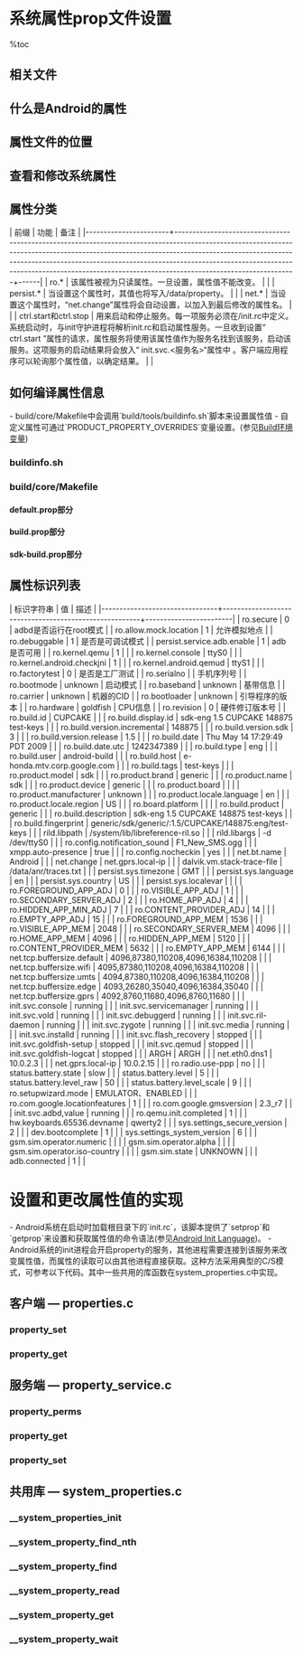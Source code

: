 = 系统属性prop文件设置 =

%toc

== 相关文件 ==
{{{class="brush:text"
// 读写属性的c代码
system/core/init/init.c
system/core/init/property_service.c
system/core/libcutils/properties.c
bionic/libc/bionic/system_properties.c

// 编译环境脚本和mk
build/core/Makefile
build/tools/buildinfo.sh
}}}

== 什么是Android的属性 ==
{{{class="brush:text"
    每个属性都有一个名称和值，它们都是字符串格式。属性被大量使用在Android系统中，用来记录系统设置或进程之间的信息交换。
属性是在整个系统中全局可见的。每个进程可以get/set属性。在系统初始化时，Android将分配一个共享内存区来存储的属性。这些是
由“init”守护进程完成的，其源代码位于：system/core/init。“init”守护进程将启动一个属性服务。属性服务在“init”守护进程中运行。
每一个客户端想要设置属性时，必须连接属性服务，再向其发送信息。属性服务将会在共享内存区中修改和创建属性。任何客户端想获得
属性信息，可以从共享内存直接读取。这提高了读取性能。
}}}

== 属性文件的位置 ==
{{{class="brush:text"
当启动属性服务时，将从以下文件中加载默认属性：
/default.prop
/system/build.prop
/system/default.prop
/data/local.prop
属性将会以上述顺序加载，后加载的属性将覆盖原先的值。这些属性加载之后，最后加载的属性会被保持在/data/property中。
}}}

== 查看和修改系统属性 ==
{{{class="brush:bash"
# 查看属性
# 打开adb模式，输入以下命令
$ adb shell getprop

# 修改属性
$ adb shell setprop key value
}}}

== 属性分类 ==
| 前缀                  | 功能                                                                                                                                                                                                                                                                                                                                                    | 备注 |
|-----------------------+---------------------------------------------------------------------------------------------------------------------------------------------------------------------------------------------------------------------------------------------------------------------------------------------------------------------------------------------------------+------|
| ro.*                  | 该属性被视为只读属性。一旦设置，属性值不能改变。                                                                                                                                                                                                                                                                                                        |      |
| persist.*             | 当设置这个属性时，其值也将写入/data/property。                                                                                                                                                                                                                                                                                                          |      |
| net.*                 | 当设置这个属性时，“net.change”属性将会自动设置，以加入到最后修改的属性名。                                                                                                                                                                                                                                                                              |      |
| ctrl.start和ctrl.stop | 用来启动和停止服务。每一项服务必须在/init.rc中定义。系统启动时，与init守护进程将解析init.rc和启动属性服务。一旦收到设置“ ctrl.start ”属性的请求，属性服务将使用该属性值作为服务名找到该服务，启动该服务。这项服务的启动结果将会放入“ init.svc.<服务名>“属性中 。客户端应用程序可以轮询那个属性值，以确定结果。 |      |

== 如何编译属性信息 ==
- build/core/Makefile中会调用`build/tools/buildinfo.sh`脚本来设置属性值
- 自定义属性可通过`PRODUCT_PROPERTY_OVERRIDES`变量设置。(参见[[Build环境变量]])

=== buildinfo.sh ===
{{{class="brush:bash"
#!/bin/bash

echo "# begin build properties"
echo "# autogenerated by buildinfo.sh"

echo "ro.build.id=$BUILD_ID"
echo "ro.build.display.id=$BUILD_DISPLAY_ID"
echo "ro.build.version.incremental=$BUILD_NUMBER"
echo "ro.build.version.sdk=$PLATFORM_SDK_VERSION"
echo "ro.build.version.codename=$PLATFORM_VERSION_CODENAME"
echo "ro.build.version.release=$PLATFORM_VERSION"
echo "ro.build.date=`date`"
echo "ro.build.date.utc=`date +%s`"
echo "ro.build.type=$TARGET_BUILD_TYPE"
echo "ro.build.user=$USER"
echo "ro.build.host=`hostname`"
echo "ro.build.tags=$BUILD_VERSION_TAGS"
echo "ro.product.model=$PRODUCT_MODEL"
echo "ro.product.brand=$PRODUCT_BRAND"
echo "ro.product.name=$PRODUCT_NAME"
echo "ro.product.device=$TARGET_DEVICE"
echo "ro.product.board=$TARGET_BOOTLOADER_BOARD_NAME"
echo "ro.product.cpu.abi=$TARGET_CPU_ABI"
if [ -n "$TARGET_CPU_ABI2" ] ; then
  echo "ro.product.cpu.abi2=$TARGET_CPU_ABI2"
fi
echo "ro.product.manufacturer=$PRODUCT_MANUFACTURER"
echo "ro.product.locale.language=$PRODUCT_DEFAULT_LANGUAGE"
echo "ro.product.locale.region=$PRODUCT_DEFAULT_REGION"
echo "ro.wifi.channels=$PRODUCT_DEFAULT_WIFI_CHANNELS"
echo "ro.board.platform=$TARGET_BOARD_PLATFORM"

echo "# ro.build.product is obsolete; use ro.product.device"
echo "ro.build.product=$TARGET_DEVICE"

echo "# Do not try to parse ro.build.description or .fingerprint"
echo "ro.build.description=$PRIVATE_BUILD_DESC"
echo "ro.build.fingerprint=$BUILD_FINGERPRINT"

echo "# end build properties"
}}}

=== build/core/Makefile ===
==== default.prop部分 ====
{{{class="brush:bash"
# 生成/default.prop
INSTALLED_DEFAULT_PROP_TARGET := $(TARGET_ROOT_OUT)/default.prop
ALL_DEFAULT_INSTALLED_MODULES += $(INSTALLED_DEFAULT_PROP_TARGET)
ADDITIONAL_DEFAULT_PROPERTIES := \
	$(call collapse-pairs, $(ADDITIONAL_DEFAULT_PROPERTIES))

$(INSTALLED_DEFAULT_PROP_TARGET):
	@echo Target buildinfo: $@
	@mkdir -p $(dir $@)
	$(hide) echo "#" > $@; \
	        echo "# ADDITIONAL_DEFAULT_PROPERTIES" >> $@; \
	        echo "#" >> $@;
	$(hide) $(foreach line,$(ADDITIONAL_DEFAULT_PROPERTIES), \
		echo "$(line)" >> $@;)
}}}

==== build.prop部分 ====
{{{class="brush:bash"
# 生成/system/build.prop
INSTALLED_BUILD_PROP_TARGET := $(TARGET_OUT)/build.prop
ALL_DEFAULT_INSTALLED_MODULES += $(INSTALLED_BUILD_PROP_TARGET)
ADDITIONAL_BUILD_PROPERTIES := \
	$(call collapse-pairs, $(ADDITIONAL_BUILD_PROPERTIES))

# 预置的tags描述
BUILD_VERSION_TAGS := $(BUILD_VERSION_TAGS)
ifeq ($(TARGET_BUILD_TYPE),debug)
  BUILD_VERSION_TAGS += debug
endif

# 为app预设test-keys的tags
BUILD_VERSION_TAGS += test-keys
BUILD_VERSION_TAGS := $(subst $(space),$(comma),$(sort $(BUILD_VERSION_TAGS)))

# 可读的字符串描述
build_desc := $(TARGET_PRODUCT)-$(TARGET_BUILD_VARIANT) $(PLATFORM_VERSION) $(BUILD_ID) $(BUILD_NUMBER) $(BUILD_VERSION_TAGS)
$(INSTALLED_BUILD_PROP_TARGET): PRIVATE_BUILD_DESC := $(build_desc)

# 用于OTA服务器的字符串识别信息
ifeq (,$(strip $(BUILD_FINGERPRINT)))
  BUILD_FINGERPRINT := $(PRODUCT_BRAND)/$(TARGET_PRODUCT)/$(TARGET_DEVICE)/$(TARGET_BOOTLOADER_BOARD_NAME):$(PLATFORM_VERSION)/$(BUILD_ID)/$(BUILD_NUMBER):$(TARGET_BUILD_VARIANT)/$(BUILD_VERSION_TAGS)
endif
ifneq ($(words $(BUILD_FINGERPRINT)),1)
  $(error BUILD_FINGERPRINT cannot contain spaces: "$(BUILD_FINGERPRINT)")
endif

# Display parameters shown under Settings -> About Phone
ifeq ($(TARGET_BUILD_VARIANT),user)
  # User builds should show:
  # release build number or branch.buld_number non-release builds

  # Dev. branches should have DISPLAY_BUILD_NUMBER set
  ifeq "true" "$(DISPLAY_BUILD_NUMBER)"
    BUILD_DISPLAY_ID := $(BUILD_ID).$(BUILD_NUMBER)
  else
    BUILD_DISPLAY_ID := $(BUILD_ID)
  endif
else
  # Non-user builds should show detailed build information
  BUILD_DISPLAY_ID := $(build_desc)
endif

# 默认的locale设置
define default-locale
$(subst _, , $(firstword $(1)))
endef

# 默认语言和区域设置
define default-locale-language
$(word 2, 2, $(call default-locale, $(1)))
endef
define default-locale-region
$(word 3, 3, $(call default-locale, $(1)))
endef

# 使用buildinfo.sh脚本设置默认的变量
BUILDINFO_SH := build/tools/buildinfo.sh
$(INSTALLED_BUILD_PROP_TARGET): $(BUILDINFO_SH) $(INTERNAL_BUILD_ID_MAKEFILE)
	@echo Target buildinfo: $@
	@mkdir -p $(dir $@)
	$(hide) TARGET_BUILD_TYPE="$(TARGET_BUILD_VARIANT)" \
			TARGET_DEVICE="$(TARGET_DEVICE)" \
			PRODUCT_NAME="$(TARGET_PRODUCT)" \
			PRODUCT_BRAND="$(PRODUCT_BRAND)" \
			PRODUCT_DEFAULT_LANGUAGE="$(call default-locale-language,$(PRODUCT_LOCALES))" \
			PRODUCT_DEFAULT_REGION="$(call default-locale-region,$(PRODUCT_LOCALES))" \
			PRODUCT_DEFAULT_WIFI_CHANNELS="$(PRODUCT_DEFAULT_WIFI_CHANNELS)" \
			PRODUCT_MODEL="$(PRODUCT_MODEL)" \
			PRODUCT_MANUFACTURER="$(PRODUCT_MANUFACTURER)" \
			PRIVATE_BUILD_DESC="$(PRIVATE_BUILD_DESC)" \
			BUILD_ID="$(BUILD_ID)" \
			BUILD_DISPLAY_ID="$(BUILD_DISPLAY_ID)" \
			BUILD_NUMBER="$(BUILD_NUMBER)" \
			PLATFORM_VERSION="$(PLATFORM_VERSION)" \
			PLATFORM_SDK_VERSION="$(PLATFORM_SDK_VERSION)" \
			PLATFORM_VERSION_CODENAME="$(PLATFORM_VERSION_CODENAME)" \
			BUILD_VERSION_TAGS="$(BUILD_VERSION_TAGS)" \
			TARGET_BOOTLOADER_BOARD_NAME="$(TARGET_BOOTLOADER_BOARD_NAME)" \
			BUILD_FINGERPRINT="$(BUILD_FINGERPRINT)" \
			TARGET_BOARD_PLATFORM="$(TARGET_BOARD_PLATFORM)" \
			TARGET_CPU_ABI="$(TARGET_CPU_ABI)" \
			TARGET_CPU_ABI2="$(TARGET_CPU_ABI2)" \
	        bash $(BUILDINFO_SH) > $@
	$(hide) if [ -f $(TARGET_DEVICE_DIR)/system.prop ]; then \
	          cat $(TARGET_DEVICE_DIR)/system.prop >> $@; \
	        fi
	$(if $(ADDITIONAL_BUILD_PROPERTIES), \
		$(hide) echo >> $@; \
		        echo "#" >> $@; \
		        echo "# ADDITIONAL_BUILD_PROPERTIES" >> $@; \
		        echo "#" >> $@; )
	$(hide) $(foreach line,$(ADDITIONAL_BUILD_PROPERTIES), \
		echo "$(line)" >> $@;)

build_desc :=
}}}

==== sdk-build.prop部分 ====
{{{class="brush:bash"
# sdk-build.prop
#
# There are certain things in build.prop that we don't want to
# ship with the sdk; remove them.

# This must be a list of entire property keys followed by
# "=" characters, without any internal spaces.
sdk_build_prop_remove := \
	ro.build.user= \
	ro.build.host= \
	ro.product.brand= \
	ro.product.manufacturer= \
	ro.product.device=
# TODO: Remove this soon-to-be obsolete property
sdk_build_prop_remove += ro.build.product=
INSTALLED_SDK_BUILD_PROP_TARGET := $(PRODUCT_OUT)/sdk/sdk-build.prop
$(INSTALLED_SDK_BUILD_PROP_TARGET): $(INSTALLED_BUILD_PROP_TARGET)
	@echo SDK buildinfo: $@
	@mkdir -p $(dir $@)
	$(hide) grep -v "$(subst $(space),\|,$(strip \
				$(sdk_build_prop_remove)))" $< > $@.tmp
	$(hide) for x in $(sdk_build_prop_remove); do \
				echo "$$x"generic >> $@.tmp; done
	$(hide) mv $@.tmp $@
}}}

== 属性标识列表 ==
| 标识字符串                     | 值                                                    | 描述                   |
|--------------------------------+-------------------------------------------------------+------------------------|
| ro.secure                      | 0                                                     | adbd是否运行在root模式 |
| ro.allow.mock.location         | 1                                                     | 允许模拟地点           |
| ro.debuggable                  | 1                                                     | 是否是可调试模式       |
| persist.service.adb.enable     | 1                                                     | adb是否可用            |
| ro.kernel.qemu                 | 1                                                     |                        |
| ro.kernel.console              | ttyS0                                                 |                        |
| ro.kernel.android.checkjni     | 1                                                     |                        |
| ro.kernel.android.qemud        | ttyS1                                                 |                        |
| ro.factorytest                 | 0                                                     | 是否是工厂测试         |
| ro.serialno                    |                                                       | 手机序列号             |
| ro.bootmode                    | unknown                                               | 启动模式               |
| ro.baseband                    | unknown                                               | 基带信息               |
| ro.carrier                     | unknown                                               | 机器的CID              |
| ro.bootloader                  | unknown                                               | 引导程序的版本         |
| ro.hardware                    | goldfish                                              | CPU信息                |
| ro.revision                    | 0                                                     | 硬件修订版本号         |
| ro.build.id                    | CUPCAKE                                               |                        |
| ro.build.display.id            | sdk-eng 1.5 CUPCAKE 148875 test-keys                  |                        |
| ro.build.version.incremental   | 148875                                                |                        |
| ro.build.version.sdk           | 3                                                     |                        |
| ro.build.version.release       | 1.5                                                   |                        |
| ro.build.date                  | Thu May 14 17:29:49 PDT 2009                          |                        |
| ro.build.date.utc              | 1242347389                                            |                        |
| ro.build.type                  | eng                                                   |                        |
| ro.build.user                  | android-build                                         |                        |
| ro.build.host                  | e-honda.mtv.corp.google.com                           |                        |
| ro.build.tags                  | test-keys                                             |                        |
| ro.product.model               | sdk                                                   |                        |
| ro.product.brand               | generic                                               |                        |
| ro.product.name                | sdk                                                   |                        |
| ro.product.device              | generic                                               |                        |
| ro.product.board               |                                                       |                        |
| ro.product.manufacturer        | unknown                                               |                        |
| ro.product.locale.language     | en                                                    |                        |
| ro.product.locale.region       | US                                                    |                        |
| ro.board.platform              |                                                       |                        |
| ro.build.product               | generic                                               |                        |
| ro.build.description           | sdk-eng 1.5 CUPCAKE 148875 test-keys                  |                        |
| ro.build.fingerprint           | generic/sdk/generic/:1.5/CUPCAKE/148875:eng/test-keys |                        |
| rild.libpath                   | /system/lib/libreference-ril.so                       |                        |
| rild.libargs                   | -d /dev/ttyS0                                         |                        |
| ro.config.notification_sound   | F1_New_SMS.ogg                                        |                        |
| xmpp.auto-presence             | true                                                  |                        |
| ro.config.nocheckin            | yes                                                   |                        |
| net.bt.name                    | Android                                               |                        |
| net.change                     | net.gprs.local-ip                                     |                        |
| dalvik.vm.stack-trace-file     | /data/anr/traces.txt                                  |                        |
| persist.sys.timezone           | GMT                                                   |                        |
| persist.sys.language           | en                                                    |                        |
| persist.sys.country            | US                                                    |                        |
| persist.sys.localevar          |                                                       |                        |
| ro.FOREGROUND_APP_ADJ          | 0                                                     |                        |
| ro.VISIBLE_APP_ADJ             | 1                                                     |                        |
| ro.SECONDARY_SERVER_ADJ        | 2                                                     |                        |
| ro.HOME_APP_ADJ                | 4                                                     |                        |
| ro.HIDDEN_APP_MIN_ADJ          | 7                                                     |                        |
| ro.CONTENT_PROVIDER_ADJ        | 14                                                    |                        |
| ro.EMPTY_APP_ADJ               | 15                                                    |                        |
| ro.FOREGROUND_APP_MEM          | 1536                                                  |                        |
| ro.VISIBLE_APP_MEM             | 2048                                                  |                        |
| ro.SECONDARY_SERVER_MEM        | 4096                                                  |                        |
| ro.HOME_APP_MEM                | 4096                                                  |                        |
| ro.HIDDEN_APP_MEM              | 5120                                                  |                        |
| ro.CONTENT_PROVIDER_MEM        | 5632                                                  |                        |
| ro.EMPTY_APP_MEM               | 6144                                                  |                        |
| net.tcp.buffersize.default     | 4096,87380,110208,4096,16384,110208                   |                        |
| net.tcp.buffersize.wifi        | 4095,87380,110208,4096,16384,110208                   |                        |
| net.tcp.buffersize.umts        | 4094,87380,110208,4096,16384,110208                   |                        |
| net.tcp.buffersize.edge        | 4093,26280,35040,4096,16384,35040                     |                        |
| net.tcp.buffersize.gprs        | 4092,8760,11680,4096,8760,11680                       |                        |
| init.svc.console               | running                                               |                        |
| init.svc.servicemanager        | running                                               |                        |
| init.svc.vold                  | running                                               |                        |
| init.svc.debuggerd             | running                                               |                        |
| init.svc.ril-daemon            | running                                               |                        |
| init.svc.zygote                | running                                               |                        |
| init.svc.media                 | running                                               |                        |
| init.svc.installd              | running                                               |                        |
| init.svc.flash_recovery        | stopped                                               |                        |
| init.svc.goldfish-setup        | stopped                                               |                        |
| init.svc.qemud                 | stopped                                               |                        |
| init.svc.goldfish-logcat       | stopped                                               |                        |
| ARGH                           | ARGH                                                  |                        |
| net.eth0.dns1                  | 10.0.2.3                                              |                        |
| net.gprs.local-ip              | 10.0.2.15                                             |                        |
| ro.radio.use-ppp               | no                                                    |                        |
| status.battery.state           | slow                                                  |                        |
| status.battery.level           | 5                                                     |                        |
| status.battery.level_raw       | 50                                                    |                        |
| status.battery.level_scale     | 9                                                     |                        |
| ro.setupwizard.mode            | EMULATOR、ENABLED                                     |                        |
| ro.com.google.locationfeatures | 1                                                     |                        |
| ro.com.google.gmsversion       | 2.3_r7                                                |                        |
| init.svc.adbd,value            | running                                               |                        |
| ro.qemu.init.completed         | 1                                                     |                        |
| hw.keyboards.65536.devname     | qwerty2                                               |                        |
| sys.settings_secure_version    | 2                                                     |                        |
| dev.bootcomplete               | 1                                                     |                        |
| sys.settings_system_version    | 6                                                     |                        |
| gsm.sim.operator.numeric       |                                                       |                        |
| gsm.sim.operator.alpha         |                                                       |                        |
| gsm.sim.operator.iso-country   |                                                       |                        |
| gsm.sim.state                  | UNKNOWN                                               |                        |
| adb.connected                  | 1                                                     |                        |

= 设置和更改属性值的实现 =
- Android系统在启动时加载根目录下的`init.rc`，该脚本提供了`setprop`和`getprop`来设置和获取属性值的命令语法(参见[[Android Init Language]])。
- Android系统的init进程会开启property的服务，其他进程需要连接到该服务来改变属性值，而属性的读取可以由其他进程直接获取。这种方法采用典型的C/S模式，可参考以下代码。其中一些共用的库函数在system_properties.c中实现。

== 客户端 — properties.c ==
=== property_set ===
{{{class="brush:c++"
int property_set(const char *key, const char *value)
{
    prop_msg msg;
    unsigned resp;

    if(key == 0) return -1;
    if(value == 0) value = "";
    
    if(strlen(key) >= PROP_NAME_MAX) return -1;
    if(strlen(value) >= PROP_VALUE_MAX) return -1;
    
    msg.cmd = PROP_MSG_SETPROP;
    strcpy((char*) msg.name, key);
    strcpy((char*) msg.value, value);

    return send_prop_msg(&msg);
}
}}}

=== property_get ===
{{{class="brush:c++"
int property_get(const char *key, char *value, const char *default_value)
{
    int len;

    len = __system_property_get(key, value);
    if(len > 0) {
        return len;
    }
    
    if(default_value) {
        len = strlen(default_value);
        memcpy(value, default_value, len + 1);
    }
    return len;
}
}}}

== 服务端 — property_service.c ==
=== property_perms ===
{{{class="brush:c++"
// 可修改属性值的白名单列表
struct {
    const char *prefix;
    unsigned int uid;
    unsigned int gid;
} property_perms[] = {
    { "net.rmnet0.",      AID_RADIO,    0 },
    { "net.gprs.",        AID_RADIO,    0 },
    { "net.ppp",          AID_RADIO,    0 },
    { "ril.",             AID_RADIO,    0 },
    { "gsm.",             AID_RADIO,    0 },
    { "persist.radio",    AID_RADIO,    0 },
    { "net.dns",          AID_RADIO,    0 },
    { "net.",             AID_SYSTEM,   0 },
    { "dev.",             AID_SYSTEM,   0 },
    { "runtime.",         AID_SYSTEM,   0 },
    { "hw.",              AID_SYSTEM,   0 },
    { "sys.",             AID_SYSTEM,   0 },
    { "service.",         AID_SYSTEM,   0 },
    { "wlan.",            AID_SYSTEM,   0 },
    { "dhcp.",            AID_SYSTEM,   0 },
    { "dhcp.",            AID_DHCP,     0 },
    { "vpn.",             AID_SYSTEM,   0 },
    { "vpn.",             AID_VPN,      0 },
    { "debug.",           AID_SHELL,    0 },
    { "log.",             AID_SHELL,    0 },
    { "service.adb.root", AID_SHELL,    0 },
    { "persist.sys.",     AID_SYSTEM,   0 },
    { "persist.service.", AID_SYSTEM,   0 },
    { "persist.security.", AID_SYSTEM,   0 },
    { NULL, 0, 0 }
};
}}}

=== property_get ===
{{{class="brush:c++"
const char* property_get(const char *name)
{
    prop_info *pi;

    if(strlen(name) >= PROP_NAME_MAX) return 0;

    pi = (prop_info*) __system_property_find(name);

    if(pi != 0) {
        return pi->value;
    } else {
        return 0;
    }
}
}}}

=== property_set ===
{{{class="brush:c++"
int property_set(const char *name, const char *value)
{
    prop_area *pa;
    prop_info *pi;

    int namelen = strlen(name);
    int valuelen = strlen(value);

    if(namelen >= PROP_NAME_MAX) return -1;
    if(valuelen >= PROP_VALUE_MAX) return -1;
    if(namelen < 1) return -1;

    pi = (prop_info*) __system_property_find(name);

    if(pi != 0) {
        /* ro.* properties may NEVER be modified once set */
        if(!strncmp(name, "ro.", 3)) return -1;

        pa = __system_property_area__;
        update_prop_info(pi, value, valuelen);
        pa->serial++;
        __futex_wake(&pa->serial, INT32_MAX);
    } else {
        pa = __system_property_area__;
        if(pa->count == PA_COUNT_MAX) return -1;

        pi = pa_info_array + pa->count;
        pi->serial = (valuelen << 24);
        memcpy(pi->name, name, namelen + 1);
        memcpy(pi->value, value, valuelen + 1);

        pa->toc[pa->count] =
            (namelen << 24) | (((unsigned) pi) - ((unsigned) pa));

        pa->count++;
        pa->serial++;
        __futex_wake(&pa->serial, INT32_MAX);
    }
    /* If name starts with "net." treat as a DNS property. */
    if (strncmp("net.", name, strlen("net.")) == 0)  {
        if (strcmp("net.change", name) == 0) {
            return 0;
        }
       /*
        * The 'net.change' property is a special property used track when any
        * 'net.*' property name is updated. It is _ONLY_ updated here. Its value
        * contains the last updated 'net.*' property.
        */
        property_set("net.change", name);
    } else if (persistent_properties_loaded &&
            strncmp("persist.", name, strlen("persist.")) == 0) {
        /*
         * Don't write properties to disk until after we have read all default properties
         * to prevent them from being overwritten by default values.
         */
        write_persistent_property(name, value);
    }
    property_changed(name, value);
    return 0;
}
}}}

== 共用库 — system_properties.c ==
=== __system_properties_init ===
{{{class="brush:c++"
int __system_properties_init(void)
{
    prop_area *pa;
    int s, fd;
    unsigned sz;
    char *env;

    if(__system_property_area__ != ((void*) &dummy_props)) {
        return 0;
    }

    env = getenv("ANDROID_PROPERTY_WORKSPACE");
    if (!env) {
        return -1;
    }
    fd = atoi(env);
    env = strchr(env, ',');
    if (!env) {
        return -1;
    }
    sz = atoi(env + 1);
    
    pa = mmap(0, sz, PROT_READ, MAP_SHARED, fd, 0);
    
    if(pa == MAP_FAILED) {
        return -1;
    }

    if((pa->magic != PROP_AREA_MAGIC) || (pa->version != PROP_AREA_VERSION)) {
        munmap(pa, sz);
        return -1;
    }

    __system_property_area__ = pa;
    return 0;
}
}}}

=== __system_property_find_nth ===
{{{class="brush:c++"
const prop_info *__system_property_find_nth(unsigned n)
{
    prop_area *pa = __system_property_area__;

    if(n >= pa->count) {
        return 0;
    } else {
        return TOC_TO_INFO(pa, pa->toc[n]);
    }
}
}}}

=== __system_property_find ===
{{{class="brush:c++"
const prop_info *__system_property_find(const char *name)
{
    prop_area *pa = __system_property_area__;
    unsigned count = pa->count;
    unsigned *toc = pa->toc;
    unsigned len = strlen(name);
    prop_info *pi;

    while(count--) {
        unsigned entry = *toc++;
        if(TOC_NAME_LEN(entry) != len) continue;
        
        pi = TOC_TO_INFO(pa, entry);
        if(memcmp(name, pi->name, len)) continue;

        return pi;
    }

    return 0;
}
}}}

=== __system_property_read ===
{{{class="brush:c++"
int __system_property_read(const prop_info *pi, char *name, char *value)
{
    unsigned serial, len;
    
    for(;;) {
        serial = pi->serial;
        while(SERIAL_DIRTY(serial)) {
            __futex_wait(&pi->serial, serial, 0);
            serial = pi->serial;
        }
        len = SERIAL_VALUE_LEN(serial);
        memcpy(value, pi->value, len + 1);
        if(serial == pi->serial) {
            if(name != 0) {
                strcpy(name, pi->name);
            }
            return len;
        }
    }
}
}}}

=== __system_property_get ===
{{{class="brush:c++"
int __system_property_get(const char *name, char *value)
{
    const prop_info *pi = __system_property_find(name);

    if(pi != 0) {
        return __system_property_read(pi, 0, value);
    } else {
        value[0] = 0;
        return 0;
    }
}
}}}

=== __system_property_wait ===
{{{class="brush:c++"
int __system_property_wait(const prop_info *pi)
{
    unsigned n;
    if(pi == 0) {
        prop_area *pa = __system_property_area__;
        n = pa->serial;
        do {
            __futex_wait(&pa->serial, n, 0);
        } while(n == pa->serial);
    } else {
        n = pi->serial;
        do {
            __futex_wait(&pi->serial, n, 0);
        } while(n == pi->serial);
    }
    return 0;
}
}}}
